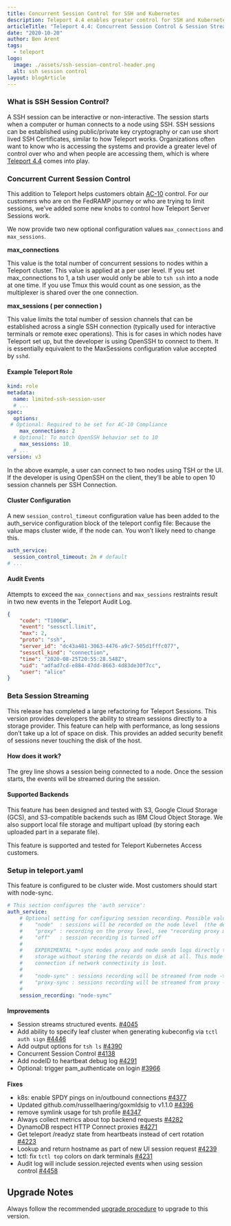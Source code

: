 ```yaml
---
title: Concurrent Session Control for SSH and Kubernetes
description: Teleport 4.4 enables greater control for SSH and Kubernetes sessions with concurrent session control and the ability to stream recorded sessions.
articleTitle: "Teleport 4.4: Concurrent Session Control & Session Streaming"
date: "2020-10-20"
author: Ben Arent
tags:
  - teleport
logo:
  image: ./assets/ssh-session-control-header.png
  alt: ssh session control
layout: blogArticle
---
```



### What is SSH Session Control?

A SSH session can be interactive or non-interactive. The session starts when a computer or human connects to a node using SSH. SSH sessions can be established using public/private key cryptography or can use short lived SSH Certificates, similar to how Teleport works. Organizations often want to know who is accessing the systems and provide a greater level of control over who and when people are accessing them, which is where [Teleport 4.4](/session-control) comes into play.


### Concurrent Current Session Control

This addition to Teleport helps customers obtain [AC-10](https://nvd.nist.gov/800-53/Rev4/control/AC-10) control. For our customers who are on the FedRAMP journey or who are trying to limit sessions, we’ve added some new knobs to control how Teleport Server Sessions work.

We now provide two new optional configuration values `max_connections` and `max_sessions`.

**max_connections**

This value is the total number of concurrent sessions to nodes within a Teleport cluster. This value is applied at a per user level. If you set max_connections to 1, a tsh user would only be able to `tsh ssh` into a node at one time.  If you use Tmux this would count as one session, as the multiplexer is shared over the one connection.

**max_sessions ( per connection )**

This value limits the total number of session channels that can be established across a single SSH connection (typically used for interactive terminals or remote exec operations).  This is for cases in which nodes have Teleport set up, but the developer is using OpenSSH to connect to them. It is essentially equivalent to the MaxSessions configuration value accepted by `sshd`.


#### Example Teleport Role

```yaml
kind: role
metadata:
  name: limited-ssh-session-user
  # ...
spec:
  options:
 # Optional: Required to be set for AC-10 Compliance
    max_connections: 2
  # Optional: To match OpenSSH behavior set to 10
    max_sessions: 10
  # ...
version: v3
```

In the above example, a user can connect to two nodes using TSH or the UI. If the developer is using OpenSSH on the client, they’ll be able to open 10 session channels per SSH Connection.

#### Cluster Configuration

A new `session_control_timeout` configuration value has been added to the auth_service configuration block of the teleport config file: Because the value maps cluster wide, if the node can. You won’t likely need to change this.


```yaml
auth_service:
  session_control_timeout: 2m # default
# ...
```

#### Audit Events

Attempts to exceed the `max_connections` and `max_sessions` restraints result in two new events in the Teleport Audit Log.


```json
{
    "code": "T1006W",
    "event": "sessctl.limit",
    "max": 2,
    "proto": "ssh",
    "server_id": "dc43a481-3063-4476-a9c7-505d1fffc077",
    "sessctl_kind": "connection",
    "time": "2020-08-25T20:55:28.548Z",
    "uid": "adfad7cd-e884-47dd-8663-4d83de30f7cc",
    "user": "alice"
}
```

### Beta Session Streaming

This release has completed a large refactoring for Teleport Sessions. This version provides developers the ability to stream sessions directly to a storage provider. This feature can help with performance, as long sessions don’t take up a lot of space on disk. This provides an added security benefit of sessions never touching the disk of the host.

#### How does it work?

The grey line shows a session being connected to a node. Once the session starts, the events will be streamed during the session.

<BlogImage src="./assets/ssh-session-control-1.png" width="100%" alt="how beta session streaming works"/>

#### Supported Backends

This feature has been designed and tested with S3, Google Cloud Storage (GCS), and S3-compatible backends such as IBM Cloud Object Storage. We also support local file storage and multipart upload (by storing each uploaded part in a separate file).

This feature is supported and tested for Teleport Kubernetes Access customers.

### Setup in teleport.yaml

This feature is configured to be cluster wide. Most customers should start with node-sync.


```yaml
# This section configures the 'auth service':
auth_service:
    # Optional setting for configuring session recording. Possible values are:
    #    "node"  : sessions will be recorded on the node level  (the default)
    #    "proxy" : recording on the proxy level, see "recording proxy mode" section.
    #    "off"   : session recording is turned off
    #
    #    EXPERIMENTAL *-sync modes proxy and node sends logs directly to S3 or other
    #    storage without storing the records on disk at all. This mode will kill a
    #    connection if network connectivity is lost.
    #
    #    "node-sync" : sessions recording will be streamed from node -> auth -> storage service
    #    "proxy-sync : sessions recording will be streamed from proxy -> auth -> storage service
    #
    session_recording: "node-sync"
```

####
**Improvements**

*   Session streams structured events. [#4045](https://github.com/gravitational/teleport/pull/4045)
*   Add ability to specify leaf cluster when generating kubeconfig via `tctl auth sign` [#4446](https://github.com/gravitational/teleport/pull/4446)
*   Add output options for `tsh ls` [#4390](https://github.com/gravitational/teleport/pull/4390)
*   Concurrent Session Control [#4138](https://github.com/gravitational/teleport/pull/4138)
*   Add nodeID to heartbeat debug log [#4291](https://github.com/gravitational/teleport/pull/4291)
*   Optional: trigger pam_authenticate on login [#3966](https://github.com/gravitational/teleport/pull/3966)

<EmailSubscribeViolet />

####
**Fixes**

*   k8s: enable SPDY pings on in/outbound connections [#4377](https://github.com/gravitational/teleport/pull/4377)
*   Updated github.com/russellhaering/goxmldsig to v1.1.0 [#4396](https://github.com/gravitational/teleport/pull/4396)
*   remove symlink usage for tsh profile [#4347](https://github.com/gravitational/teleport/pull/4347)
*   Always collect metrics about top backend requests [#4282](https://github.com/gravitational/teleport/pull/4282)
*   DynamoDB respect HTTP Connect proxies [#4271](https://github.com/gravitational/teleport/pull/4271)
*   Get teleport /readyz state from heartbeats instead of cert rotation [#4223](https://github.com/gravitational/teleport/pull/4223)
*   Lookup and return hostname as part of new UI session request [#4239](https://github.com/gravitational/teleport/pull/4239)
*   tctl: fix `tctl top` colors on dark terminals [#4231](https://github.com/gravitational/teleport/pull/4231)
*   Audit log will include session.rejected events when using session control [#4458](https://github.com/gravitational/teleport/pull/4458)


## Upgrade Notes

Always follow the recommended [upgrade procedure](/docs/admin-guide/#upgrading-teleport) to upgrade to this version.
